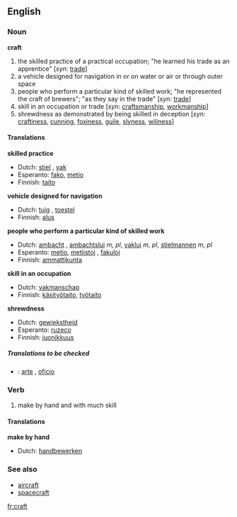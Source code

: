 ==English==
===Noun===
'''craft'''

# the skilled practice of a practical occupation; "he learned his trade as an apprentice" [''syn:'' [[trade]]]
# a vehicle designed for navigation in or on water or air or through outer space
# people who perform a particular kind of skilled work; "he represented the craft of brewers"; "as they say in the trade" [''syn:'' [[trade]]]
# skill in an occupation or trade [''syn'': [[craftsmanship]], [[workmanship]]]
# shrewdness as demonstrated by being skilled in deception [''syn:'' [[craftiness]], [[cunning]], [[foxiness]], [[guile]], [[slyness]], [[wiliness]]]

====Translations====
'''skilled practice'''
{{top}}
*Dutch: [[stiel]] {{m}}, [[vak]] {{n}}
*Esperanto: [[fako]], [[metio]]
*Finnish: [[taito]]
{{mid}}
{{bottom}}

'''vehicle designed for navigation'''
{{top}}
*Dutch: [[tuig]] {{n}}, [[toestel]] {{n}}
*Finnish: [[alus]]
{{mid}}
{{bottom}}

'''people who perform a particular kind of skilled work'''
{{top}}
*Dutch: [[ambacht]] {{m}}, [[ambachtslui]] ''m, pl'', [[vaklui]] ''m, pl'', [[stielmannen]] ''m, pl''
*Esperanto: [[metio]], [[metiistoj]] {{p}}, [[fakuloj]] {{p}}
*Finnish: [[ammattikunta]]
{{mid}}
{{bottom}}

'''skill in an occupation'''
{{top}}
*Dutch: [[vakmanschap]]
*Finnish: [[käsityötaito]], [[työtaito]]
{{mid}}
{{bottom}}

'''shrewdness'''
{{top}}
*Dutch: [[gewiekstheid]] {{f}}
*Esperanto: [[ruzeco]]
*Finnish: [[juonikkuus]]
{{mid}}
{{bottom}}

=====Translations to be checked=====
{{checktrans}}
*{{ttbc|Portuguese}}: [[arte]] {{m}}, [[ofício]] {{m}}

===Verb===
{{en-infl-reg-consonant|craft||}}

# make by hand and with much skill

====Translations====
'''make by hand'''
{{top}}
*Dutch: [[handbewerken]]
{{mid}}
{{bottom}}

===See also===
*[[aircraft]]
*[[spacecraft]]

[[fr:craft]]